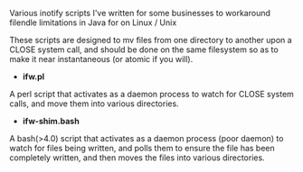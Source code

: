 Various inotify scripts I've written for some businesses to workaround filendle limitations in Java for on Linux / Unix

These scripts are designed to mv files from one directory to another upon a CLOSE system call, and should be done on the same filesystem so as to make it near instantaneous (or atomic if you will).

* '''ifw.pl'''
A perl script that activates as a daemon process to watch for CLOSE system calls, and move them into various directories.

* '''ifw-shim.bash'''
A bash(>4.0) script that activates as a daemon process (poor daemon) to watch for files being written, and polls them to ensure the file has been completely written, and then moves the files into various directories.

